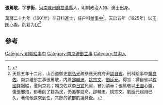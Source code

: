 '''張篤敬'''，字'''参衡'''，[[河南|河南]][[陳州府|陳州府]][[扶溝縣|扶溝縣]]人，明朝政治人物、進士出身。

萬曆二十九年（1601年）辛丑科進士，任户科[[给事中|给事中]]<ref>{{cite news|title=扶沟县历代进士名录|url=http://www.fugou.gov.cn/fgw/News_View.asp?NewsID=1504|accessdate=2013-09-15|newspaper=扶沟县人民政府|archive-date=2013-09-21|archive-url=https://web.archive.org/web/20130921060055/http://www.fugou.gov.cn/fgw/News_View.asp?NewsID=1504|dead-url=no}}</ref>。天启五年（1625年）以[[王图|王图]]心腹，削籍为民<ref>天启五年十二月，山西道御史[[劉弘光|劉弘光]]疏參應天府府尹[[談自省|談自省]]、刑科給事中[[賴良佐|賴良佐]]、南京禮部主事張篤敬，内薦[[邵輔忠|邵輔忠]]、[[姚宗文|姚宗文]]、[[劉廷元|劉廷元]]。得旨：譚自省以[[程國祥|程國祥]]姻婭，濫廁京兆；賴良佐以[[李日宣|李日宣]]死黨，冒列清華；張篤敬以[[王圖|王圖]]心腹，復張邪焰，都著削了籍為民，仍追奪誥命。邵輔忠、姚宗文、劉廷元起用已久，著催他速來到任，其餘的該部酌議具復。</ref>

==參考==
{{reflist}}
{{明朝人物小作品}}
{{萬曆二十九年辛丑科殿試金榜}}
{{DEFAULTSORT:Zhang張}}
[[Category:明朝給事中|Category:明朝給事中]]
[[Category:南京禮部主事|Category:南京禮部主事]]
[[Category:扶沟人|Category:扶沟人]]